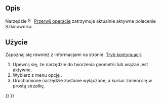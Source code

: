 <languages/>

{{Docnav/pl
|[[Sketcher_RenderingOrder/pl|Ustaw kolejność renderowania]]
|[[Sketcher_CreatePoint/pl|Utwórz punkt]]
|[[Sketcher_Workbench/pl|środowisko pracy Szkicownik]]
|IconL=Sketcher_RenderingOrder.svg‎
|IconR=Sketcher_CreatePoint.svg
|IconC=Workbench_Sketcher.svg
}}

{{GuiCommand/pl
|Name=Sketcher StopOperation
|Name/pl=Szkicownik: Przerwij operację
|MenuLocation=Szkic → Przerwij operację
|Workbenches=[[Sketcher_Workbench/pl|Szkicownik]]
}}

<span id="Description"></span>
==Opis==

Narzędzie [[Image:Sketcher_StopOperation.svg|16px]] [[Sketcher_StopOperation/pl|Przerwij operację]] zatrzymuje aktualnie aktywne polecenie Szkicownika.

<span id="Usage"></span>
==Użycie==

Zapoznaj się również z informacjami na stronie: [[Sketcher_Workbench/pl#Kreślenie_tradycyjne|Tryb kontynuacji]].

# Upewnij się, że narzędzie do tworzenia geometrii lub wiązań jest aktywne.
# Wybierz z menu opcję {{MenuCommand|Szkic → [[File:Sketcher_StopOperation.svg|16px]] [[Sketcher_StopOperation/pl|Przerwij operację]]}}.
# Uruchomione narzędzie zostanie wyłączone, a kursor zmieni się w prostą strzałkę.


{{Docnav/pl
|[[Sketcher_RenderingOrder/pl|Ustaw kolejność renderowania]]
|[[Sketcher_CreatePoint/pl|Utwórz punkt]]
|[[Sketcher_Workbench/pl|środowisko pracy Szkicownik]]
|IconL=Sketcher_RenderingOrder.svg‎
|IconR=Sketcher_CreatePoint.svg
|IconC=Workbench_Sketcher.svg
}}

{{Sketcher_Tools_navi{{#translation:}}}}
{{Userdocnavi{{#translation:}}}}